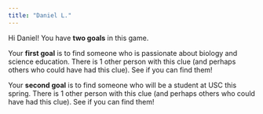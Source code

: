 ```yaml
---
title: "Daniel L."
---
```


Hi Daniel! You have **two goals** in this game.

Your **first goal** is to find someone who is passionate about biology and science education. There is 1 other person with this clue (and perhaps others who could have had this clue). See if you can find them!

Your **second goal** is to find someone who will be a student at USC this spring. There is 1 other person with this clue (and perhaps others who could have had this clue). See if you can find them!
